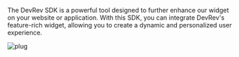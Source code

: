 The DevRev SDK is a powerful tool designed to further enhance our widget on your website or application. With this SDK, you can integrate DevRev's feature-rich widget, allowing you to create a dynamic and personalized user experience.

![plug](../../img/plug.gif)

<Cards>
  <Card
    title="Integrate PLuG with your web app"
    icon="fa-globe"
    href="/sdks/web/installation"
    />

  <Card
    title="DevRev SDK for Android"
    icon="fa-brands fa-android"
    href="/sdks/mobile/android/android"
    />

  <Card
    title="DevRev SDK for iOS"
    icon="fa-brands fa-apple"
    href="/sdks/mobile/ios/ios"
    />

  <Card
    title="DevRev SDK for React Native and Expo"
    icon="fa-brands fa-react"
    href="/sdks/mobile/react-native/react-native"
    />

  <Card
    title="DevRev SDK for Cordova"
    icon="fa-solid fa-robot"
    href="/sdks/mobile/cordova/cordova"
    />

</Cards>
